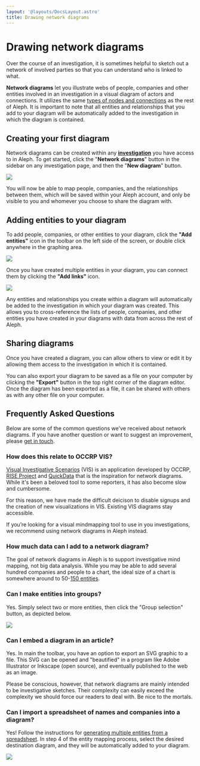 ```yaml
---
layout: '@layouts/DocsLayout.astro'
title: Drawing network diagrams
---
```


# Drawing network diagrams

<p class="lead">
  Over the course of an investigation, it is sometimes helpful to sketch out a
  network of involved parties so that you can understand who is linked to what.
</p>

**Network diagrams** let you illustrate webs of people, companies and other entities involved in an investigation in a visual diagram of actors and connections. It utilizes the same [types of nodes and connections](/developers/followthemoney/) as the rest of Aleph. It is important to note that all entities and relationships that you add to your diagram will be automatically added to the investigation in which the diagram is contained.

## Creating your first diagram

Network diagrams can be created within any [**investigation**](/guide/building-out-your-investigation/creating-an-investigation) you have access to in Aleph. To get started, click the "**Network diagrams**" button in the sidebar on any investigation page, and then the "**New diagram**" button.

<Image src="/assets/Screen Shot 2021-02-11 at 13.10.19.png" density={2} />

You will now be able to map people, companies, and the relationships between them, which will be saved within your Aleph account, and only be visible to you and whomever you choose to share the diagram with.

## Adding entities to your diagram

To add people, companies, or other entities to your diagram, click the **"Add entities"** icon in the toolbar on the left side of the screen, or double click anywhere in the graphing area.

<Image src="/assets/Screen Shot 2020-03-16 at 14.55.13.png" density={2} />

Once you have created multiple entities in your diagram, you can connect them by clicking the **"Add links"** icon.

<Image src="/assets/Screen Shot 2020-03-16 at 14.58.28.png" density={2} />

Any entities and relationships you create within a diagram will automatically be added to the investigation in which your diagram was created. This allows you to cross-reference the lists of people, companies, and other entities you have created in your diagrams with data from across the rest of Aleph.

## Sharing diagrams

Once you have created a diagram, you can allow others to view or edit it by allowing them access to the investigation in which it is contained.

You can also export your diagram to be saved as a file on your computer by clicking the **"Export"** button in the top right corner of the diagram editor. Once the diagram has been exported as a file, it can be shared with others as with any other file on your computer.

## Frequently Asked Questions

Below are some of the common questions we've received about network diagrams. If you have another question or want to suggest an improvement, please [get in touch](/get-in-touch).

### How does this relate to OCCRP VIS?

[Visual Investigative Scenarios](https://vis.occrp.org/) (VIS) is an application developed by OCCRP, [RISE Project](https://www.riseproject.ro/) and [QuickData](http://www.quickdata.ro/) that is the inspiration for network diagrams. While it's been a beloved tool to some reporters, it has also become slow and cumbersome.

For this reason, we have made the difficult deicison to disable signups and the creation of new visualizations in VIS. Existing VIS diagrams stay accessible.

If you’re looking for a visual mindmapping tool to use in you investigations, we recommend using network diagrams in Aleph instead.

### How much data can I add to a network diagram?

The goal of network diagrams in Aleph is to support investigative mind mapping, not big data analysis. While you may be able to add several hundred companies and people to a chart, the ideal size of a chart is somewhere around to 50-[150 entities](https://en.wikipedia.org/wiki/Dunbar's_number).

### Can I make entities into groups?

Yes. Simply select two or more entities, then click the "Group selection" button, as depicted below.

<Image src="/assets/Screen Shot 2020-03-17 at 09.33.12.png" density={2} />

### Can I embed a diagram in an article?

Yes. In main the toolbar, you have an option to export an SVG graphic to a file. This SVG can be opened and "beautified" in a program like Adobe Illustrator or Inkscape (open source), and eventually published to the web as an image.

Please be conscious, however, that network diagrams are mainly intended to be investigative sketches. Their complexity can easily exceed the complexity we should force our readers to deal with. Be nice to the mortals.

### Can I import a spreadsheet of names and companies into a diagram?

Yes! Follow the instructions for [generating multiple entities from a spreadsheet](/guide/building-out-your-investigation/generating-multiple-entities-from-a-list). In step 4 of the entity mapping process, select the desired destination diagram, and they will be automatically added to your diagram.

<Image src="/assets/Screen Shot 2021-02-11 at 13.16.17 (1) (2).png" density={2} />
